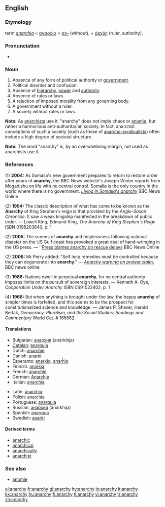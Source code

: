 ==English==
{{wikipedia}}
===Etymology===
{{NL.}} term ''[[anarchia]]'' < {{Gr.}} [[αναρχία]] < [[α-|αν-]] (without), + [[ἀρχός]] (ruler, authority).

===Pronunciation===
*{{IPA|/ˈænərki/}}

===Noun===
{{en-noun|anarchies|-}}

# Absence of any form of political authority or [[government]].
# Political disorder and confusion.
# Absence of [[hierarchy]], [[power]] and [[authority]].
# Absence of rules or laws 
# A rejection of imposed morality from any governing body.
# A government without a ruler.
# A society without rules or laws.

'''Note:'''  As [[w:Anarchism|anarchists]] use it, "anarchy" does not imply chaos or [[anomie]], but rather a harmonious anti-authoritarian society. In fact, anarchist conceptions of such a society (such as those of [[w:Anarcho-syndicalism | anarcho-syndicalists]]) often include a high degree of societal structure.

'''Note:''' The word "anarchy" is, by an overwhelming margin, not used as anarchists use it.

===References===

(1) '''2004:''' As Somalia's new government prepares to return to restore order after years of '''anarchy''', the BBC News website's Joseph Winter reports from Mogadishu on life with no central control.  Somalia is the only country in the world where there is no government. ''[http://news.bbc.co.uk/1/hi/world/africa/4017147.stm Living in Somalia's anarchy]'' BBC News Online

(2) '''1994:''' The classic description of what has come to be known as the '''Anarchy''' of King Stephen's reign is that provided by the ''Anglo-Saxon Chronicle''.  It saw a weak kingship manifested in the breakdown of public order.  &mdash; Lowell King, Edmund King, ''The Anarchy of King Stephen's Reign'' ISBN 0198203640, p. 1

(2) '''2005:''' The scenes of '''anarchy''' and helplessness following national disaster on the US Gulf coast has provoked a great deal of hand-wringing in the US press. &mdash; ''[http://news.bbc.co.uk/1/hi/world/americas/4208962.stm Press blames anarchy on rescue delays] BBC News Online

(2) '''2006:''' Mr Perry added: "Self help remedies must be controlled because they can degenerate into '''anarchy'''." &mdash; ''[http://news.bbc.co.uk/1/hi/uk_politics/4739946.stm Anarchy warning on protest claim]'', BBC news online

(3) '''1986:''' Nations dwell in perpetual '''anarchy''', for no central authority imposes limits on the pursuit of sovereign interests. &mdash; Kenneth A. Oye, ''Cooperation Under Anarchy'' ISBN 0691022402, p. 1

(4) '''1968:''' But when anything is brought under the law, the happy '''anarchy''' of simpler times is forfeited, and this seems to be the prospect for constitutionalized science and knowledge. &mdash; James P. Shaver, Harold Berlak, ''Democracy, Pluralism, and the Social Studies; Readings and Commentary'' World Cat. # 165882.

====Translations====
{{trans-top|anarchy}}
{{checktrans}}
*Bulgarian: [[анархия]] (anárkhija) {{f}} {{l}}
*[[Catalan]]: [[anarquía]] {{f}}
*Dutch: [[anarchie]] {{f}}
*Danish: [[anarki]]
*Esperanto: [[anarkio]], [[anarĥio]]
*Finnish: [[anarkia]]
*French: [[anarchie]] {{f}}
*German: [[Anarchie]] {{f}}
*Italian: [[anarchia]] {{f}}
{{trans-mid}}
*Latin: [[anarchia]] {{f}}
*Polish: [[anarchia]] {{f}}
*Portuguese: [[anarquia]] {{f}}
*Russian: [[анархия]] (anárkhija) {{f}}
*Spanish: [[anarquía]] {{f}}
*Swedish: [[anarki]]
{{trans-bottom}}

====Derived terms====
*[[anarchic]]
*[[anarchical]]
*[[anarchically]]
*[[anarchist]]

===See also===
*[[anomie]]

[[el:anarchy]]
[[fr:anarchy]]
[[gl:anarchy]]
[[hy:anarchy]]
[[io:anarchy]]
[[it:anarchy]]
[[kk:anarchy]]
[[hu:anarchy]]
[[fi:anarchy]]
[[tl:anarchy]]
[[vi:anarchy]]
[[tr:anarchy]]
[[zh:anarchy]]